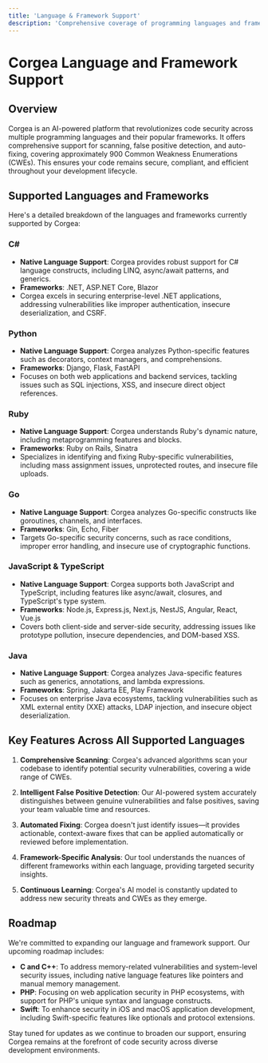 ```yaml
---
title: 'Language & Framework Support'
description: 'Comprehensive coverage of programming languages and frameworks in Corgea'
---
```


# Corgea Language and Framework Support

## Overview
Corgea is an AI-powered platform that revolutionizes code security across multiple programming languages and their popular frameworks. It offers comprehensive support for scanning, false positive detection, and auto-fixing, covering approximately 900 Common Weakness Enumerations (CWEs). This ensures your code remains secure, compliant, and efficient throughout your development lifecycle.

## Supported Languages and Frameworks
Here's a detailed breakdown of the languages and frameworks currently supported by Corgea:

### **C#**
- **Native Language Support**: Corgea provides robust support for C# language constructs, including LINQ, async/await patterns, and generics.
- **Frameworks**: .NET, ASP.NET Core, Blazor
- Corgea excels in securing enterprise-level .NET applications, addressing vulnerabilities like improper authentication, insecure deserialization, and CSRF.

### **Python**
- **Native Language Support**: Corgea analyzes Python-specific features such as decorators, context managers, and comprehensions.
- **Frameworks**: Django, Flask, FastAPI
- Focuses on both web applications and backend services, tackling issues such as SQL injections, XSS, and insecure direct object references.

### **Ruby**
- **Native Language Support**: Corgea understands Ruby's dynamic nature, including metaprogramming features and blocks.
- **Frameworks**: Ruby on Rails, Sinatra
- Specializes in identifying and fixing Ruby-specific vulnerabilities, including mass assignment issues, unprotected routes, and insecure file uploads.

### **Go**
- **Native Language Support**: Corgea analyzes Go-specific constructs like goroutines, channels, and interfaces.
- **Frameworks**: Gin, Echo, Fiber
- Targets Go-specific security concerns, such as race conditions, improper error handling, and insecure use of cryptographic functions.

### **JavaScript & TypeScript**
- **Native Language Support**: Corgea supports both JavaScript and TypeScript, including features like async/await, closures, and TypeScript's type system.
- **Frameworks**: Node.js, Express.js, Next.js, NestJS, Angular, React, Vue.js
- Covers both client-side and server-side security, addressing issues like prototype pollution, insecure dependencies, and DOM-based XSS.

### **Java**
- **Native Language Support**: Corgea analyzes Java-specific features such as generics, annotations, and lambda expressions.
- **Frameworks**: Spring, Jakarta EE, Play Framework
- Focuses on enterprise Java ecosystems, tackling vulnerabilities such as XML external entity (XXE) attacks, LDAP injection, and insecure object deserialization.

## Key Features Across All Supported Languages

1. **Comprehensive Scanning**: Corgea's advanced algorithms scan your codebase to identify potential security vulnerabilities, covering a wide range of CWEs.

2. **Intelligent False Positive Detection**: Our AI-powered system accurately distinguishes between genuine vulnerabilities and false positives, saving your team valuable time and resources.

3. **Automated Fixing**: Corgea doesn't just identify issues—it provides actionable, context-aware fixes that can be applied automatically or reviewed before implementation.

4. **Framework-Specific Analysis**: Our tool understands the nuances of different frameworks within each language, providing targeted security insights.

5. **Continuous Learning**: Corgea's AI model is constantly updated to address new security threats and CWEs as they emerge.

## Roadmap
We're committed to expanding our language and framework support. Our upcoming roadmap includes:

- **C and C++**: To address memory-related vulnerabilities and system-level security issues, including native language features like pointers and manual memory management.
- **PHP**: Focusing on web application security in PHP ecosystems, with support for PHP's unique syntax and language constructs.
- **Swift**: To enhance security in iOS and macOS application development, including Swift-specific features like optionals and protocol extensions.

Stay tuned for updates as we continue to broaden our support, ensuring Corgea remains at the forefront of code security across diverse development environments.